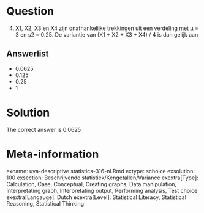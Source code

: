 Question
========

4. X1, X2, X3 en X4 zijn onafhankelijke trekkingen uit een verdeling met µ = 3 en s2 = 0.25. De variantie van (X1 + X2 + X3 + X4) / 4 is dan gelijk aan 

Answerlist
----------
* 0.0625
* 0.125
* 0.25
* 1

Solution
========

The correct answer is  0.0625 

Meta-information
================
exname: uva-descriptive statistics-316-nl.Rmd 
extype: schoice 
exsolution: 100 
exsection: Beschrijvende statistiek/Kengetallen/Variance
exextra[Type]: Calculation, Case, Conceptual, Creating graphs, Data manipulation, Interpretating graph, Interpretating output, Performing analysis, Test choice 
exextra[Langauge]: Dutch 
exextra[Level]: Statistical Literacy, Statistical Reasoning, Statistical Thinking 
